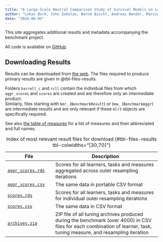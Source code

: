 ```yaml
---
title: "A Large-Scale Neutral Comparison Study of Survival Models on Low-Dimensional Data"
author: "Lukas Burk, John Zobolas, Bernd Bischl, Andreas Bender, Marvin N. Wright, Raphael Sonabend"
date: "2024-06-05"
---
```


This site aggregates additional results and metadata accompanying the benchmark project.

All code is available on [GitHub](https://github.com/slds-lmu/paper_2023_survival_benchmark).

## Downloading Results

Results can be downloaded from [the web](https://projects.lukasburk.de/survival_benchmark/results/).
The files required to produce primary results are given in @tbl-files-results.

Folders `harrell_c` and `rcll` contain the individual files from which `aggr_scores` and `scores` are created and are therefore only an intermediate product.  
Similarly, files starting with `bmr_` (`BenchmarkResult`) or `bma_` (`BenchmarkAggr`) are intermediate results and are only relevant if these `mlr3` objects are specifically required.

See also [the table of measures](metadata.qmd) for a list of measures and their abbreviated and full names.


| File | Description |
|------|-------------|
| [`aggr_scores.rds`][aggr_scores_rds]  | Scores for all learners, tasks and measures aggregated across outer resampling iterations |
| [`aggr_scores.csv`][aggr_scores_csv]  | The same data in portable CSV format |
| [`scores.rds`][scores_rds]            | Scores for all learners, tasks and measures for individual outer resampling iterations |
| [`scores.csv`][scores_csv]            | The same data in CSV format |
| [`archives.zip`][archive_zip]         | ZIP file of all tuning archives produced during the benchmark (over 4000) in CSV files for each combination of learner, task, tuning measure, and resampling iteration |

: Index of most relevant result files for download {#tbl-files-results tbl-colwidths="[30,70]"}


[scores_csv]: https://projects.lukasburk.de/survival_benchmark/results/scores.csv
[scores_rds]: https://projects.lukasburk.de/survival_benchmark/results/scores.rds
[aggr_scores_csv]: https://projects.lukasburk.de/survival_benchmark/results/aggr_scores.csv
[aggr_scores_rds]: https://projects.lukasburk.de/survival_benchmark/results/aggr_scores.rds
[archive_zip]: https://projects.lukasburk.de/survival_benchmark/results/archives.zip



